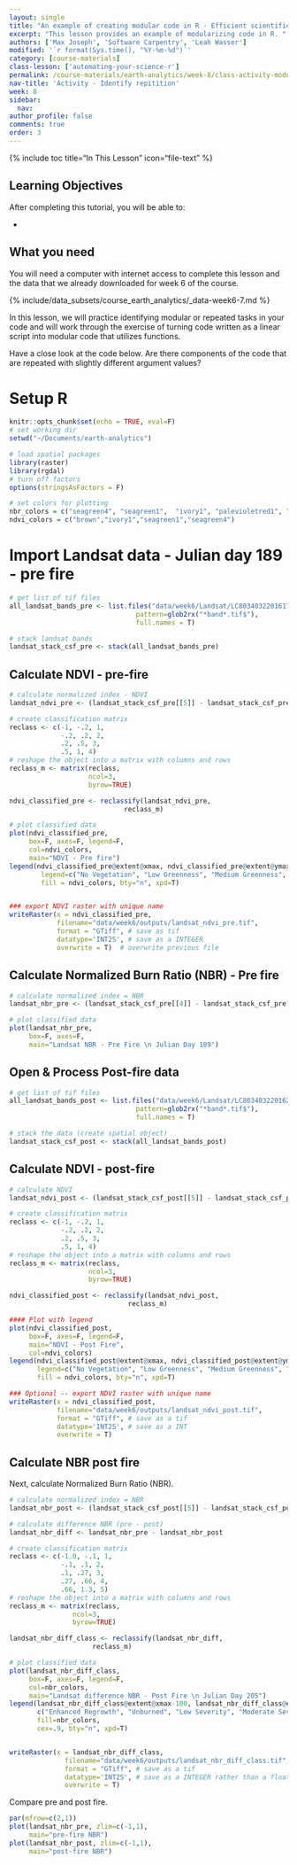 ```yaml
---
layout: single
title: "An example of creating modular code in R - Efficient scientific programming"
excerpt: "This lesson provides an example of modularizing code in R. "
authors: ['Max Joseph', 'Software Carpentry', 'Leah Wasser']
modified: '`r format(Sys.time(), "%Y-%m-%d")`'
category: [course-materials]
class-lesson: ['automating-your-science-r']
permalink: /course-materials/earth-analytics/week-8/class-activity-modularity-r/
nav-title: 'Activity - Identify repitition'
week: 8
sidebar:
  nav:
author_profile: false
comments: true
order: 3
---
```



{% include toc title="In This Lesson" icon="file-text" %}

<div class='notice--success' markdown="1">

## <i class="fa fa-graduation-cap" aria-hidden="true"></i> Learning Objectives

After completing this tutorial, you will be able to:

*

## <i class="fa fa-check-square-o fa-2" aria-hidden="true"></i> What you need

You will need a computer with internet access to complete this lesson and the
data that we already downloaded for week 6 of the course.

{% include/data_subsets/course_earth_analytics/_data-week6-7.md %}
</div>

In this lesson, we will practice identifying modular or repeated tasks in your
code and will work through the exercise of turning code written as a linear
script into modular code that utilizes functions.

Have a close look at the code below. Are there components of the code that are
repeated with slightly different argument values?

# Setup R

```r
knitr::opts_chunk$set(echo = TRUE, eval=F)
# set working dir
setwd("~/Documents/earth-analytics")

# load spatial packages
library(raster)
library(rgdal)
# turn off factors
options(stringsAsFactors = F)

# set colors for plotting
nbr_colors = c("seagreen4", "seagreen1",  "ivory1", "palevioletred1", "palevioletred4")
ndvi_colors = c("brown","ivory1","seagreen1","seagreen4")

```

# Import Landsat data - Julian day 189 - pre fire


```r
# get list of tif files
all_landsat_bands_pre <- list.files("data/week6/Landsat/LC80340322016173-SC20170227185411/crop",
                                pattern=glob2rx("*band*.tif$"),
                                full.names = T)

# stack landsat bands
landsat_stack_csf_pre <- stack(all_landsat_bands_pre)


```

## Calculate NDVI - pre-fire

```r
# calculate normalized index - NDVI
landsat_ndvi_pre <- (landsat_stack_csf_pre[[5]] - landsat_stack_csf_pre[[4]]) / (landsat_stack_csf_pre[[5]] + landsat_stack_csf_pre[[4]])

# create classification matrix
reclass <- c(-1, -.2, 1,
             -.2, .2, 2,
             .2, .5, 3,
             .5, 1, 4)
# reshape the object into a matrix with columns and rows
reclass_m <- matrix(reclass,
                    ncol=3,
                    byrow=TRUE)

ndvi_classified_pre <- reclassify(landsat_ndvi_pre,
                             reclass_m)

# plot classified data
plot(ndvi_classified_pre,
     box=F, axes=F, legend=F,
     col=ndvi_colors,
     main="NDVI - Pre fire")
legend(ndvi_classified_pre@extent@xmax, ndvi_classified_pre@extent@ymax,
        legend=c("No Vegetation", "Low Greenness", "Medium Greenness", "High Greeness"),
        fill = ndvi_colors, bty="n", xpd=T)


### export NDVI raster with unique name
writeRaster(x = ndvi_classified_pre,
            filename="data/week6/outputs/landsat_ndvi_pre.tif",
            format = "GTiff", # save as tif
            datatype='INT2S', # save as a INTEGER
            overwrite = T)  # overwrite previous file

```

## Calculate Normalized Burn Ratio (NBR) - Pre fire

```r
# calculate normalized index = NBR
landsat_nbr_pre <- (landsat_stack_csf_pre[[4]] - landsat_stack_csf_pre[[7]]) / (landsat_stack_csf_pre[[4]] + landsat_stack_csf_pre[[7]])

# plot classified data
plot(landsat_nbr_pre,
     box=F, axes=F,
     main="Landsat NBR - Pre Fire \n Julian Day 189")
```

## Open & Process Post-fire data

```r
# get list of tif files
all_landsat_bands_post <- list.files("data/week6/Landsat/LC80340322016205-SC20170127160728/crop",
                                pattern=glob2rx("*band*.tif$"),
                                full.names = T)

# stack the data (create spatial object)
landsat_stack_csf_post <- stack(all_landsat_bands_post)

```

## Calculate NDVI - post-fire

```r
# calculate NDVI
landsat_ndvi_post <- (landsat_stack_csf_post[[5]] - landsat_stack_csf_post[[4]]) / (landsat_stack_csf_post[[5]] + landsat_stack_csf_post[[4]])

# create classification matrix
reclass <- c(-1, -.2, 1,
             -.2, .2, 2,
             .2, .5, 3,
             .5, 1, 4)
# reshape the object into a matrix with columns and rows
reclass_m <- matrix(reclass,
                    ncol=3,
                    byrow=TRUE)

ndvi_classified_post <- reclassify(landsat_ndvi_post,
                              reclass_m)

#### Plot with legend
plot(ndvi_classified_post,
     box=F, axes=F, legend=F,
     main="NDVI - Post Fire",
     col=ndvi_colors)
legend(ndvi_classified_post@extent@xmax, ndvi_classified_post@extent@ymax,
       legend=c("No Vegetation", "Low Greenness", "Medium Greenness", "High Greeness"),
       fill = ndvi_colors, bty="n", xpd=T)

### Optional -- export NDVI raster with unique name
writeRaster(x = ndvi_classified_post,
            filename="data/week6/outputs/landsat_ndvi_post.tif",
            format = "GTiff", # save as a tif
            datatype='INT2S', # save as a INT
            overwrite = T)

```

## Calculate NBR post fire
Next, calculate Normalized Burn Ratio (NBR).

```r
# calculate normalized index = NBR
landsat_nbr_post <- (landsat_stack_csf_post[[5]] - landsat_stack_csf_post[[7]]) / (landsat_stack_csf_post[[5]] + landsat_stack_csf_post[[7]])

# calculate difference NBR (pre - post)
landsat_nbr_diff <- landsat_nbr_pre - landsat_nbr_post

# create classification matrix
reclass <- c(-1.0, -.1, 1,
             -.1, .1, 2,
             .1, .27, 3,
             .27, .66, 4,
             .66, 1.3, 5)
# reshape the object into a matrix with columns and rows
reclass_m <- matrix(reclass,
                ncol=3,
                byrow=TRUE)

landsat_nbr_diff_class <- reclassify(landsat_nbr_diff,
                     reclass_m)

# plot classified data
plot(landsat_nbr_diff_class,
     box=F, axes=F, legend=F,
     col=nbr_colors,
     main="Landsat difference NBR - Post Fire \n Julian Day 205")
legend(landsat_nbr_diff_class@extent@xmax-100, landsat_nbr_diff_class@extent@ymax,
       c("Enhanced Regrowth", "Unburned", "Low Severity", "Moderate Severity", "High Severity"),
       fill=nbr_colors,
       cex=.9, bty="n", xpd=T)


writeRaster(x = landsat_nbr_diff_class,
              filename="data/week6/outputs/landsat_nbr_diff_class.tif",
              format = "GTiff", # save as a tif
              datatype='INT2S', # save as a INTEGER rather than a float
              overwrite = T)

```

Compare pre and post fire.


```r
par(mfrow=c(2,1))
plot(landsat_nbr_pre, zlim=c(-1,1),
     main="pre-fire NBR")
plot(landsat_nbr_post, zlim=c(-1,1),
     main="post-fire NBR")
```
